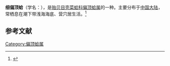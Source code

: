 {{Speciesbox
| name = 细偏顶蛤
| image = 
| image_width = 
| genus = Modiolus
| species = sirahensis
| authority = (Jousseaume, 1891)
}}
'''细偏顶蛤'''（学名：''{{lang|la|Modiolus sirahensis}}''），是[[贻贝目|贻贝目]][[壳菜蛤科|壳菜蛤科]][[偏顶蛤属|偏顶蛤属]]的一种。主要分布于[[中国大陆|中国大陆]]，常栖息在潮下带浅海海底、营穴居生活。<ref>{{cite web|url=http://shell.sinica.edu.tw/chinese/shellbase_detail.php?science_no=3622|title=国际贝库：细偏顶蛤|publisher=台湾贝类资料库|accessdate=2009-08-11}}</ref>

== 参考文献 ==
{{reflist|2}}
{{Taxonbar|from=Q15234346}}

[[Category:偏顶蛤属|Category:偏顶蛤属]]